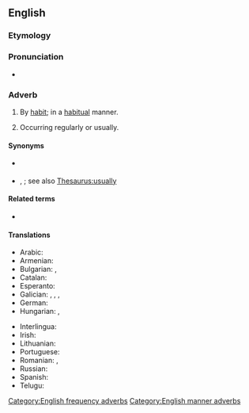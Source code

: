 ==English==

===Etymology===
{{suffix|en|habitual|ly}}

===Pronunciation===
{{rfp|en}}
* {{audio|en|en-us-habitually.ogg|Audio (US)}}

===Adverb===
{{en-adv|-}}

# By [[habit]]; in a [[habitual]] manner.
#: {{ux|en|He is '''habitually''' inattentive of time.}}
# Occurring regularly or usually.
#: {{ux|en|Professor Franklein is '''habitually''' pessimistic.}}

====Synonyms====
* {{sense|by habit}} {{l|en|ritually}}
* {{sense|occurring regularly or usually}} {{l|en|customarily}}, {{l|en|usually}}; see also [[Thesaurus:usually]]

====Related terms====
* {{l|en|habitual}}

====Translations====
{{trans-top|occurring regularly or usually}}
* Arabic: {{t|ar|عَادَةً}}
* Armenian: {{t+|hy|սովորաբար}}
* Bulgarian: {{t+|bg|обикновено|sc=Cyrl}}, {{t+|bg|обичайно|sc=Cyrl}}
* Catalan: {{t+|ca|habitualment}}
* Esperanto: {{t|eo|kutime}}
* Galician: {{t|gl|decotío}}, {{t+|gl|decote}}, {{t+|gl|acotío}}, {{t+|gl|habitualmente}}
* German: {{t+|de|gewöhnlich}}
* Hungarian: {{t+|hu|rendszeresen}}, {{t+|hu|rendszerint}}
{{trans-mid}}
* Interlingua: {{t|ia|habitualmente}}
* Irish: {{t|ga|de ghréas}}
* Lithuanian: {{t|lt|iš papratimo}}
* Portuguese: {{t+|pt|habitualmente}}
* Romanian: {{t+|ro|uzual}}, {{t+|ro|regulat}}
* Russian: {{t+|ru|обы́чно}}
* Spanish: {{t+|es|habitualmente}}
* Telugu: {{t+|te|అలవాటుగా}}
{{trans-bottom}}

[[Category:English frequency adverbs]]
[[Category:English manner adverbs]]